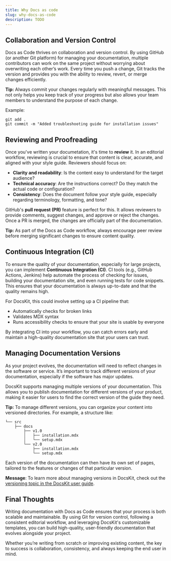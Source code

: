 ```yaml
---
title: Why Docs as code
slug: why-docs-as-code
description: TODO 
---
```


## Collaboration and Version Control

Docs as Code thrives on collaboration and version control. By using GitHub (or another Git platform) for managing your documentation, multiple contributors can work on the same project without worrying about overwriting each other’s work. Every time you push a change, Git tracks the version and provides you with the ability to review, revert, or merge changes efficiently.

**Tip:** Always commit your changes regularly with meaningful messages. This not only helps you keep track of your progress but also allows your team members to understand the purpose of each change.

Example:
```
git add .
git commit -m "Added troubleshooting guide for installation issues"
```

## Reviewing and Proofreading

Once you've written your documetation, it's time to **review** it. In an editorial workflow, reviewing is crucial to ensure that content is clear, accurate, and aligned with your style guide. Reviewers should focus on:

- **Clarity and readability**: Is the content easy to understand for the target audience?
- **Technical accuracy**: Are the instructions correct? Do they match the actual code or configuration?
- **Consistency**: Does the document follow your style guide, especially regarding terminology, formatting, and tone?

GitHub's **pull request (PR)** feature is perfect for this. It allows reviewers to provide comments, suggest changes, and approve or reject the changes. Once a PR is merged, the changes are officially part of the documentation.

**Tip:** As part of the Docs as Code workflow, always encourage peer review before merging significant changes to ensure content quality.

## Continuous Integration (CI)

To ensure the quality of your documentation, especially for large projects, you can implement **Continuous Integration (CI)**. CI tools (e.g., GitHub Actions, Jenkins) help automate the process of checking for issues, building your documentation site, and even running tests for code snippets. This ensures that your documentation is always up-to-date and that the quality remains high.

For DocsKit, this could involve setting up a CI pipeline that:

- Automatically checks for broken links
- Validates MDX syntax
- Runs accessibility checks to ensure that your site is usable by everyone

By integrating CI into your workflow, you can catch errors early and maintain a high-quality documentation site that your users can trust.

## Managing Documentation Versions

As your project evolves, the documentation will need to reflect changes in the software or service. It’s important to track different versions of your documentation, especially if the software has major updates.

DocsKit supports managing multiple versions of your documentation. This allows you to publish documentation for different versions of your product, making it easier for users to find the correct version of the guide they need.

**Tip:** To manage different versions, you can organize your content into versioned directories. For example, a structure like:

```
└── src
    ├── docs
        ├── v1.0
        │   ├── installation.mdx
        │   └── setup.mdx
        └── v2.0
            ├── installation.mdx
            └── setup.mdx
```

Each version of the documentation can then have its own set of pages, tailored to the features or changes of that particular version.

**Message**: To learn more about managing versions in DocsKit, check out the [versioning topic in the DocsKit user guide](https://docskit.platformos.com/documentation/versioning/).

## Final Thoughts

Writing documentation with Docs as Code ensures that your process is both scalable and maintainable. By using Git for version control, following a consistent editorial workflow, and leveraging DocsKit's customizable templates, you can build high-quality, user-friendly documentation that evolves alongside your project.

Whether you’re writing from scratch or improving existing content, the key to success is collaboration, consistency, and always keeping the end user in mind.